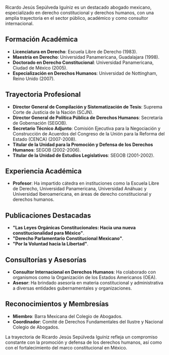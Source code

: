 Ricardo Jesús Sepúlveda Iguíniz es un destacado abogado mexicano, especializado en derecho constitucional y derechos humanos, con una amplia trayectoria en el sector público, académico y como consultor internacional.

## Formación Académica

- **Licenciatura en Derecho**: Escuela Libre de Derecho (1983).
- **Maestría en Derecho**: Universidad Panamericana, Guadalajara (1998).
- **Doctorado en Derecho Constitucional**: Universidad Panamericana, Ciudad de México (2005).
- **Especialización en Derechos Humanos**: Universidad de Nottingham, Reino Unido (2007).

## Trayectoria Profesional

- **Director General de Compilación y Sistematización de Tesis**: Suprema Corte de Justicia de la Nación (SCJN).
- **Director General de Política Pública de Derechos Humanos**: Secretaría de Gobernación (SEGOB).
- **Secretario Técnico Adjunto**: Comisión Ejecutiva para la Negociación y Construcción de Acuerdos del Congreso de la Unión para la Reforma del Estado (CENCA) (2007-2008).
- **Titular de la Unidad para la Promoción y Defensa de los Derechos Humanos**: SEGOB (2002-2006).
- **Titular de la Unidad de Estudios Legislativos**: SEGOB (2001-2002).

## Experiencia Académica

- **Profesor**: Ha impartido cátedra en instituciones como la Escuela Libre de Derecho, Universidad Panamericana, Universidad Anáhuac y Universidad Iberoamericana, en áreas de derecho constitucional y derechos humanos.

## Publicaciones Destacadas

- **"Las Leyes Orgánicas Constitucionales: Hacia una nueva constitucionalidad para México"**.
- **"Derecho Parlamentario Constitucional Mexicano"**.
- **"Por la Voluntad hacia la Libertad"**.

## Consultorías y Asesorías

- **Consultor Internacional en Derechos Humanos**: Ha colaborado con organismos como la Organización de los Estados Americanos (OEA).
- **Asesor**: Ha brindado asesoría en materia constitucional y administrativa a diversas entidades gubernamentales y organizaciones.

## Reconocimientos y Membresías

- **Miembro**: Barra Mexicana del Colegio de Abogados.
- **Coordinador**: Comité de Derechos Fundamentales del Ilustre y Nacional Colegio de Abogados.

La trayectoria de Ricardo Jesús Sepúlveda Iguíniz refleja un compromiso constante con la promoción y defensa de los derechos humanos, así como con el fortalecimiento del marco constitucional en México.
